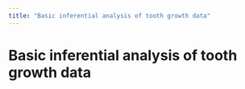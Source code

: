 ```yaml
---
title: "Basic inferential analysis of tooth growth data"
---
```


# Basic inferential analysis of tooth growth data